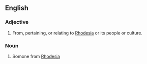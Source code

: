 ==English==

===Adjective===
{{en-adj|-}}

# From, pertaining, or relating to [[Rhodesia]] or its people or culture. 

===Noun===
{{en-noun}}

# Somone from [[Rhodesia]]